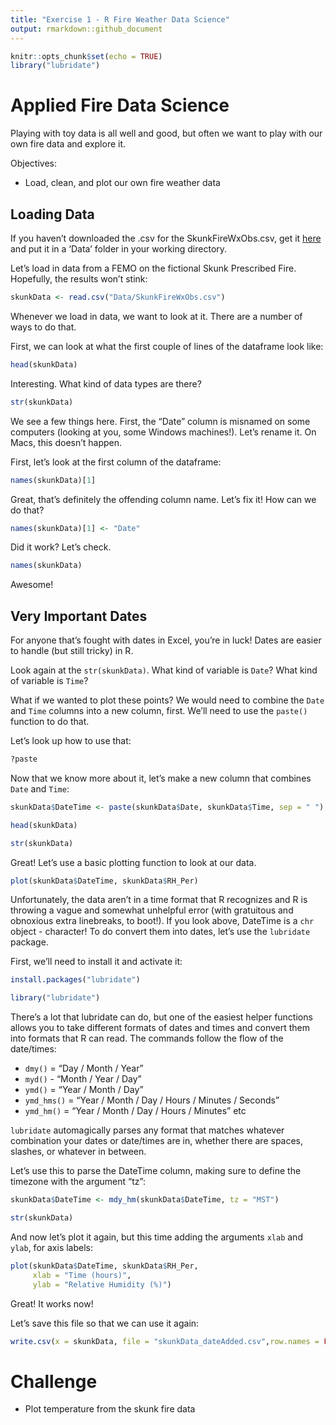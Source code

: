 ```yaml
---
title: "Exercise 1 - R Fire Weather Data Science"
output: rmarkdown::github_document
---
```


```r
knitr::opts_chunk$set(echo = TRUE)
library("lubridate")
```

# Applied Fire Data Science

Playing with toy data is all well and good, but often we want to play with our own fire data and explore it. 

Objectives:

* Load, clean, and plot our own fire weather data

## Loading Data

If you haven't downloaded the .csv for the SkunkFireWxObs.csv, get it [here](https://raw.githubusercontent.com/danielg7/FireWeatherDataAnalyses/master/Data/SkunkFireWxObs.csv) and put it in a 'Data' folder in your working directory.

Let's load in data from a FEMO on the fictional Skunk Prescribed Fire. Hopefully, the results won't stink:

```r
skunkData <- read.csv("Data/SkunkFireWxObs.csv")
```

Whenever we load in data, we want to look at it. There are a number of ways to do that.

First, we can look at what the first couple of lines of the dataframe look like:
```r
head(skunkData)
```

Interesting. What kind of data types are there?

```r
str(skunkData)
```

We see a few things here. First, the "Date" column is misnamed on some computers (looking at you, some Windows machines!). Let's rename it. On Macs, this doesn't happen.

First, let's look at the first column of the dataframe:

```r
names(skunkData)[1]
```
Great, that's definitely the offending column name. Let's fix it! How can we do that?

```r
names(skunkData)[1] <- "Date"
```

Did it work? Let's check.

```r
names(skunkData)
```

Awesome!

## Very Important Dates

For anyone that's fought with dates in Excel, you're in luck! Dates are easier to handle (but still tricky) in R.

Look again at the `str(skunkData)`. What kind of variable is `Date`? What kind of variable is `Time`?

What if we wanted to plot these points? We would need to combine the `Date` and `Time` columns into a new column, first. We'll need to use the `paste()` function to do that.

Let's look up how to use that:

```r
?paste
```

Now that we know more about it, let's make a new column that combines `Date` and `Time`:

```r
skunkData$DateTime <- paste(skunkData$Date, skunkData$Time, sep = " ")

head(skunkData)

str(skunkData)
```

Great! Let's use a basic plotting function to look at our data.

```r
plot(skunkData$DateTime, skunkData$RH_Per)
```

Unfortunately, the data aren't in a time format that R recognizes and R is throwing a vague and somewhat unhelpful error (with gratuitous and obnoxious extra linebreaks, to boot!). If you look above, DateTime is a `chr` object - character! To do convert them into dates, let's use the `lubridate` package.

First, we'll need to install it and activate it:

```r
install.packages("lubridate")

library("lubridate")
```


There's a lot that lubridate can do, but one of the easiest helper functions allows you to take different formats of dates and times and convert them into formats that R can read. The commands follow the flow of the date/times:

* `dmy()` = "Day / Month / Year"
* `myd()` - "Month / Year / Day"
* `ymd()` = "Year / Month / Day"
* `ymd_hms()` = "Year / Month / Day / Hours / Minutes / Seconds"
* `ymd_hm()` = "Year / Month / Day / Hours / Minutes"
etc

`lubridate` automagically parses any format that matches whatever combination your dates or date/times are in, whether there are spaces, slashes, or whatever in between.

Let's use this to parse the DateTime column, making sure to define the timezone with the argument "tz":

```r
skunkData$DateTime <- mdy_hm(skunkData$DateTime, tz = "MST")

str(skunkData)
```

And now let's plot it again, but this time adding the arguments `xlab` and `ylab`, for axis labels:

```r
plot(skunkData$DateTime, skunkData$RH_Per,
     xlab = "Time (hours)",
     ylab = "Relative Humidity (%)")
```


Great! It works now!

Let's save this file so that we can use it again:

```r
write.csv(x = skunkData, file = "skunkData_dateAdded.csv",row.names = FALSE)
```


# Challenge

* Plot temperature from the skunk fire data
